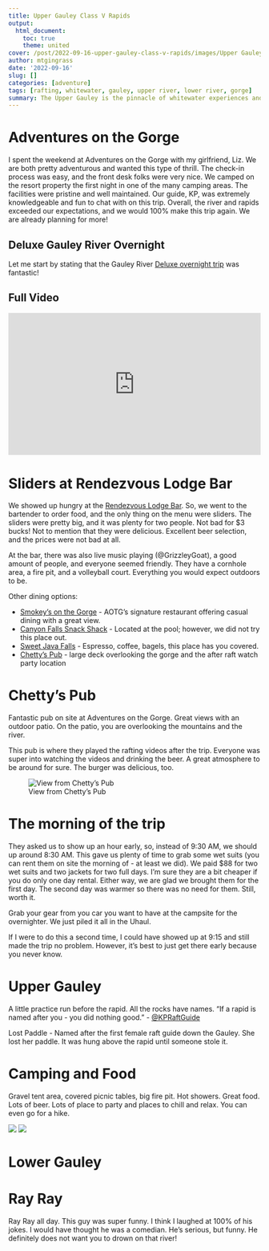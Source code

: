 ```yaml
---
title: Upper Gauley Class V Rapids
output:
  html_document:
    toc: true
    theme: united
cover: /post/2022-09-16-upper-gauley-class-v-rapids/images/Upper Gauley.jpg
author: mtgingrass
date: '2022-09-16'
slug: []
categories: [adventure]
tags: [rafting, whitewater, gauley, upper river, lower river, gorge]
summary: The Upper Gauley is the pinnacle of whitewater experiences and for experienced rafters only. This 11-mile section of the river requires all the paddling power you can muster and may be the most extreme trip most rafters will ever attempt. This is serious whitewater, and it’s an adventure you won’t forget!
---
```


# Adventures on the Gorge

I spent the weekend at Adventures on the Gorge with my girlfriend, Liz. We are both pretty adventurous and wanted this type of thrill. The check-in process was easy, and the front desk folks were very nice. We camped on the resort property the first night in one of the many camping areas. The facilities were pristine and well maintained. Our guide, KP, was extremely knowledgeable and fun to chat with on this trip. Overall, the river and rapids exceeded our expectations, and we would 100% make this trip again. We are already planning for more!


## Deluxe Gauley River Overnight

Let me start by stating that the Gauley River [Deluxe overnight trip](https://adventuresonthegorge.com/whitewater-rafting/deluxe-gauley-river-rafting-overnight/) was fantastic!

## Full Video

<style>.embed-container { position: relative; padding-bottom: 56.25%; height: 0; overflow: hidden; max-width: 100%; } .embed-container iframe, .embed-container object, .embed-container embed { position: absolute; top: 0; left: 0; width: 100%; height: 100%; }</style><div class='embed-container'><iframe src='https://www.youtube.com/embed/WjidZXbntC0' frameborder='0' allowfullscreen></iframe></div>

# Sliders at Rendezvous Lodge Bar

We showed up hungry at the [Rendezvous Lodge Bar](https://adventuresonthegorge.com/venue/rendezvous-river-lodge/). So, we went to the bartender to order food, and the only thing on the menu were sliders. The sliders were pretty big, and it was plenty for two people. Not bad for $3 bucks! Not to mention that they were delicious. Excellent beer selection, and the prices were not bad at all.

At the bar, there was also live music playing (@GrizzleyGoat), a good amount of people, and everyone seemed friendly. They have a cornhole area, a fire pit, and a volleyball court. Everything you would expect outdoors to be.

Other dining options:



* [Smokey’s on the Gorge](https://adventuresonthegorge.com/venue/smokeys-on-the-gorge/) - AOTG’s signature restaurant offering casual dining with a great view.
* [Canyon Falls Snack Shack](https://adventuresonthegorge.com/venue/canyon-falls-snack-shack/) - Located at the pool; however, we did not try this place out. 
* [Sweet Java Falls](https://adventuresonthegorge.com/venue/sweet-java-falls/) - Espresso, coffee, bagels, this place has you covered.
* [Chetty’s Pub](https://adventuresonthegorge.com/venue/chettys-pub/) - large deck overlooking the gorge and the after raft watch party location


# Chetty’s Pub

Fantastic pub on site at Adventures on the Gorge. Great views with an outdoor patio. On the patio, you are overlooking the mountains and the river. 

This pub is where they played the rafting videos after the trip. Everyone was super into watching the videos and drinking the beer. A great atmosphere to be around for sure. The burger was delicious, too. 

![View from Chetty's Pub](images/Screen Shot 2022-09-21 at 5.27.02 PM.png)

# The morning of the trip

They asked us to show up an hour early, so, instead of 9:30 AM, we should up around 8:30 AM. This gave us plenty of time to grab some wet suits (you can rent them on site the morning of - at least we did). We paid $88 for two wet suits and two jackets for two full days. I’m sure they are a bit cheaper if you do only one day rental. Either way, we are glad we brought them for the first day. The second day was warmer so there was no need for them. Still, worth it. 

Grab your gear from you car you want to have at the campsite for the overnighter. We just piled it all in the Uhaul. 

If I were to do this a second time, I could have showed up at 9:15 and still made the trip no problem. However, it’s best to just get there early because you never know. 


# Upper Gauley

A little practice run before the rapid. All the rocks have names. “If a rapid is named after you - you did nothing good.” - [@KPRaftGuide](https://www.instagram.com/kpraftguide/?igshid=YmMyMTA2M2Y%3D)

Lost Paddle - Named after the first female raft guide down the Gauley. She lost her paddle. It was hung above the rapid until someone stole it. 


# Camping and Food

Gravel tent area, covered picnic tables, big fire pit. Hot showers. Great food. Lots of beer. Lots of place to party and places to chill and relax. You can even go for a hike. 

![](images/IMG_4469 (1).JPG)
![](images/IMG_4473 (1).JPG)

# Lower Gauley


# Ray Ray

Ray Ray all day. This guy was super funny. I think I laughed at 100% of his jokes. I would have thought he was a comedian. He’s serious, but funny. He definitely does not want you to drown on that river!
